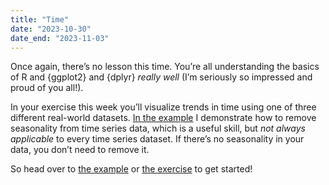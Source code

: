 ```yaml
---
title: "Time"
date: "2023-10-30"
date_end: "2023-11-03"
---
```


Once again, there's no lesson this time. You're all understanding the basics of R and {ggplot2} and {dplyr} *really well* (I'm seriously so impressed and proud of you all!).

In your exercise this week you'll visualize trends in time using one of three different real-world datasets. [In the example](/example/11-example.qmd) I demonstrate how to remove seasonality from time series data, which is a useful skill, but *not always applicable* to every time series dataset. If there's no seasonality in your data, you don't need to remove it.

So head over to [the example](/example/11-example.qmd) or [the exercise](/assignment/11-exercise.qmd) to get started!
